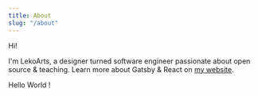 ```yaml
---
title: About
slug: "/about"
---
```


Hi!

I'm LekoArts, a designer turned software engineer passionate about open source & teaching. Learn more about Gatsby & React on [my website](https://www.lekoarts.de?utm_source=minimal-blog&utm_medium=Starter).


Hello World !

